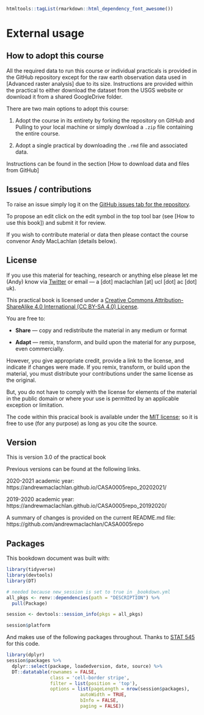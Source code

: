
```r
htmltools::tagList(rmarkdown::html_dependency_font_awesome())
```
# External usage {-}

## How to adopt this course {-}

All the required data to run this course or individual practicals is provided in the GitHub repository except for the raw earth observation data used in [Advanced raster analysis] due to its size. Instructions are provided within the practical to either download the dataset from the USGS website or download it from a shared GoogleDrive folder.

There are two main options to adopt this course:

1. Adopt the course in its entirety by forking the repository on GitHub and Pulling to your local machine or simply download a `.zip` file containing the entire course.

2. Adopt a single practical by downloading the `.rmd` file and associated data. 

Instructions can be found in the section [How to download data and files from GitHub]

## Issues / contributions {-}

To raise an issue simply log it on the [GitHub issues tab for the repository](https://github.com/andrewmaclachlan/CASA0005repo/issues).

To propose an edit click on the edit symbol in the top tool bar (see [How to use this book]) and submit it for review.

If you wish to contribute material or data then please contact the course convenor Andy MacLachlan (details below).

## License {-}

If you use this material for teaching, research or anything else please let me (Andy) know via [Twitter](https://twitter.com/andymaclachlan) or email --- a [dot] maclachlan [at] ucl [dot] ac [dot] uk).

This practical book is licensed under a [Creative Commons Attribution-ShareAlike 4.0 International (CC BY-SA 4.0) License](https://creativecommons.org/licenses/by-sa/4.0/).
<center>
<i class="fab fa-creative-commons fa-2x"></i><i class="fab fa-creative-commons-by fa-2x"></i><i class="fab fa-creative-commons-sa fa-2x"></i>
</center>

You are free to: 

* **Share** — copy and redistribute the material in any medium or format

* **Adapt** — remix, transform, and build upon the material
for any purpose, even commercially.

However, you  give appropriate credit, provide a link to the license, and indicate if changes were made. If you remix, transform, or build upon the material, you must distribute your contributions under the same license as the original.

But, you do not have to comply with the license for elements of the material in the public domain or where your use is permitted by an applicable exception or limitation.

The code within this pracical book is available under the [MIT license](https://opensource.org/licenses/MIT); so it is free to use (for any purpose) as long as you cite the source.

## Version {-}

This is version 3.0 of the practical book

Previous versions can be found at the following links.

2020-2021 academic year: https://andrewmaclachlan.github.io/CASA0005repo_20202021/

2019-2020 academic year: https://andrewmaclachlan.github.io/CASA0005repo_20192020/

A summary of changes is provided on the current README.md file: https://github.com/andrewmaclachlan/CASA0005repo

## Packages {-}

This bookdown document was built with:

```r
library(tidyverse)
library(devtools)
library(DT)

# needed because new_session is set to true in _bookdown.yml
all_pkgs <- renv::dependencies(path = "DESCRIPTION") %>% 
  pull(Package) 

session <- devtools::session_info(pkgs = all_pkgs)

session$platform
```

And makes use of the following packages throughout. Thanks to [STAT 545](https://stat545.com/index.html#other-contributors) for this code.

```r
library(dplyr)
session$packages %>% 
  dplyr::select(package, loadedversion, date, source) %>% 
  DT::datatable(rownames = FALSE,
                class = 'cell-border stripe',
                filter = list(position = 'top'),
                options = list(pageLength = nrow(session$packages), 
                           autoWidth = TRUE,
                           bInfo = FALSE,
                           paging = FALSE))
```
